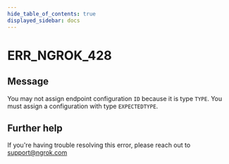 ```yaml
---
hide_table_of_contents: true
displayed_sidebar: docs
---
```



# ERR_NGROK_428

## Message

You may not assign endpoint configuration `ID` because it is type `TYPE`. You must assign a configuration with type `EXPECTEDTYPE`.

<ErrorDetails error="err_ngrok_428" />

## Further help

If you're having trouble resolving this error, please reach out to [support@ngrok.com](mailto:support@ngrok.com?subject=Help%20with%20ERR_NGROK_428)
